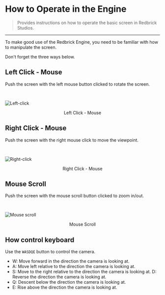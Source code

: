 # How to Operate in the Engine

> Provides instructions on how to operate the basic screen in Redbrick Studios.

---

To make good use of the Redbrick Engine, you need to be familiar with how to manipulate the screen.

Don't forget the three ways below.

## Left Click - Mouse

Push the screen with the left mouse button clicked to rotate the screen.

<br />

![Left-click](../../../../images/leftclick_GIF.gif)

<center>Left Click - Mouse</center>

## Right Click - Mouse

Push the screen with the right mouse click to move the viewpoint.

<br />

![Right-click](../../../../images/rightclick.gif)

<center>Right Click - Mouse</center>

## Mouse Scroll

Push the screen with the mouse scroll button clicked to zoom in/out.

<br />

![Mouse scroll](../../../../images/mousescroll.gif)

<center>Mouse Scroll</center>

## How control keyboard

Use the `WASDQE` button to control the camera.

- W: Move forward in the direction the camera is looking at.
- A: Move left relative to the direction the camera is looking at.
- S: Move to the right relative to the direction the camera is looking at. D: Reverse the direction the camera is looking at.
- Q: Descent below the direction the camera is looking at.
- E: Rise above the direction the camera is looking at.
